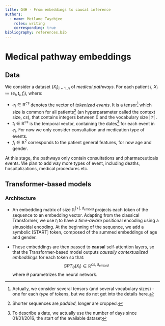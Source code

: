 ```yaml
---
title: G4H - From embeddings to causal inference
authors:
  - name: Meilame Tayebjee
    roles: writing
    corresponding: true
bibliography: references.bib
---
```


# Medical pathway embeddings

## Data 

We consider a dataset $(X_i)_{i = 1..n}$ of _medical pathways_.
For each patient $i$, $X_i \coloneqq (e_i, t_i, f_i)$, where:

- $e_i \in \mathbb{R}^{cs}$ denotes the vector of _tokenized events_. It is a tensor^[Actually, we consider several tensors (and several vocabulary sizes) - one for each _type_ of tokens, but we do not get into the details here.] which size is common for all patients^[Shorter sequences are _padded_, longer are cropped.] (an hyperparameter called the context size, $cs$), that contains integers between $0$ and the vocabulary size $\lvert \mathcal{V} \rvert$.
- $t_i \in \mathbb{R}^{cs}$ is the temporal vector, containing the dates^[To describe a date, we actually use the number of days since 01/01/2016, the start of the available dataset] for each event in $e_i$. For now we only consider consultation and medication type of events.
- $f_i \in \mathbb{R}^{2}$ corresponds to the patient general features, for now age and gender.

At this stage, the pathways only contain consultations and pharmaceuticals events. We plan to add way more types of event, including deaths, hospitalizations, medical procedures etc.

## Transformer-based models

### Architecture

- An embedding matrix of size $\mathbb{R}^{\lvert \mathcal{V} \rvert, d_{embed}}$ projects each token of the sequence to an embedding vector. Adapting from the classical Transformer, we use $t_i$ to have a _time-aware_ positional encoding using a sinusoidal encoding. At the beginning of the sequence, we add a symbolic [START] token, composed of the summed embeddings of age and gender.

- These embeddings are then passed to **causal** self-attention layers, so that the Transformer-based model outputs *causally contextualized embeddings* for each token so that: $$ GPT_{\theta}(X_i) \in \mathbb{R}^{cs, d_{embed}}$$ where $\theta$ parametrizes the neural network. 

